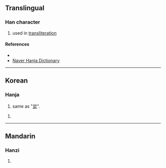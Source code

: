 {{character info/new}}
==Translingual==

===Han character===
{{Han char|rn=30|rad=口|as=06|sn=9|four=|canj=RPCSH|ids=⿱叱分}}

# used in [[transliteration]]

====References====
* {{Han ref|kx=0189.271|dj=0409.140|hdz=10620.051|uh=54DB|ud=21723}}
* [http://hanja.naver.com/hanja?q=%E5%93%9B Naver Hanja Dictionary]

----

==Korean==

===Hanja===
{{ko-hanja|hangeul=[[뿐]]|rv=ppun|mr=ppun|y=ppwun}}

# same as "[[兺]]".

# {{defn|ko}}

----

==Mandarin==

===Hanzi===
{{cmn-hanzi|pin=[[fēn]] ([[fen1]])|wg=fen<sup>1</sup>}}

# {{defn|lang=cmn|sort=口06}}
